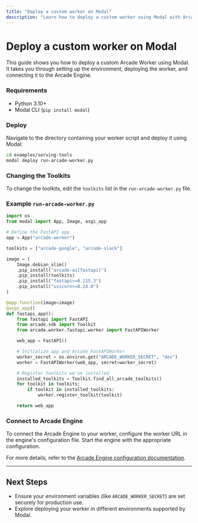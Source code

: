 ```yaml
---
title: "Deploy a custom worker on Modal"
description: "Learn how to deploy a custom worker using Modal with Arcade"
---
```



# Deploy a custom worker on Modal

This guide shows you how to deploy a custom Arcade Worker using Modal. It takes you through setting up the environment, deploying the worker, and connecting it to the Arcade Engine.

<Steps>

### Requirements

- Python 3.10+
- Modal CLI (`pip install modal`)

### Deploy

Navigate to the directory containing your worker script and deploy it using Modal:

```bash
cd examples/serving-tools
modal deploy run-arcade-worker.py
```

### Changing the Toolkits

To change the toolkits, edit the `toolkits` list in the `run-arcade-worker.py` file.

### Example `run-arcade-worker.py`

```python
import os
from modal import App, Image, asgi_app

# Define the FastAPI app
app = App("arcade-worker")

toolkits = ["arcade-google", "arcade-slack"]

image = (
    Image.debian_slim()
    .pip_install("arcade-ai[fastapi]")
    .pip_install(toolkits)
    .pip_install("fastapi>=0.115.3")
    .pip_install("uvicorn>=0.24.0")
)

@app.function(image=image)
@asgi_app()
def fastapi_app():
    from fastapi import FastAPI
    from arcade.sdk import Toolkit
    from arcade.worker.fastapi.worker import FastAPIWorker

    web_app = FastAPI()

    # Initialize app and Arcade FastAPIWorker
    worker_secret = os.environ.get("ARCADE_WORKER_SECRET", "dev")
    worker = FastAPIWorker(web_app, secret=worker_secret)

    # Register toolkits we've installed
    installed_toolkits = Toolkit.find_all_arcade_toolkits()
    for toolkit in toolkits:
        if toolkit in installed_toolkits:
            worker.register_toolkit(toolkit)

    return web_app
```

### Connect to Arcade Engine

To connect the Arcade Engine to your worker, configure the worker URL in the engine's configuration file. Start the engine with the appropriate configuration.

For more details, refer to the [Arcade Engine configuration documentation](/home/configure/engine).

</Steps>

---

## Next Steps

- Ensure your environment variables (like `ARCADE_WORKER_SECRET`) are set securely for production use.
- Explore deploying your worker in different environments supported by Modal.
